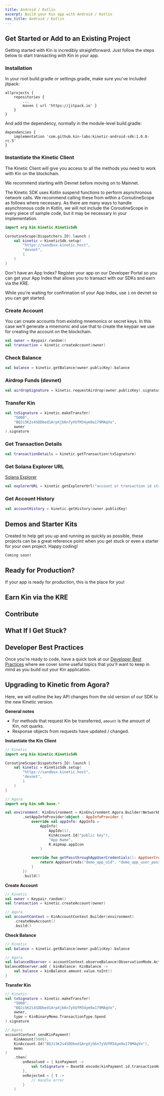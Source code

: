 ```yaml
---
title: Android / Kotlin
excerpt: Build your Kin app with Android / Kotlin
nav_title: Android / Kotlin
---
```


## Get Started or Add to an Existing Project

Getting started with Kin is incredibly straightforward. Just follow the steps below to start transacting with Kin in your app.

### Installation

In your root build.gradle or settings.gradle, make sure you've included jitpack:

```
allprojects {
	repositories {
		...
		maven { url 'https://jitpack.io' }
	}
}
```

And add the dependency, normally in the module-level build.gradle:

```
dependencies {
	implementation 'com.github.kin-labs:kinetic-android-sdk:1.0.0-rc.5'
}
```

### Instantiate the Kinetic Client

The Kinetic Client will give you access to all the methods you need to work with Kin on the blockchain.

We recommend starting with Devnet before moving on to Mainnet.

The Kinetic SDK uses Kotlin suspend functions to perform asynchronous network calls. We recommend calling these from within a CoroutineScope as follows where necessary. As there are many ways to handle asynchronous code in Kotlin, we will not include the CoroutineScope in every piece of sample code, but it may be necessary in your implementation.

```kotlin
import org.kin.kinetic.KineticSdk

CoroutineScope(Dispatchers.IO).launch {
	val kinetic = KineticSdk.setup(
	    "https://sandbox.kinetic.host",
	    "devnet",
	    1
	)
}
```

Don't have an App Index? Register your app on our Developer Portal so you can get your App Index that allows you to transact with our SDKs and earn via the KRE.

While you're waiting for confirmation of your App Index, use `1` on devnet so you can get started.

<RegisterApp />

### Create Account

You can create accounts from existing mnemonics or secret keys. In this case we'll generate a mnemonic and use that to create the keypair we use for creating the account on the blockchain.

```kotlin
val owner = Keypair.random()
val transaction = kinetic.createAccount(owner)
```

### Check Balance

```kotlin
val balance = kinetic.getBalance(owner.publicKey).balance
```

### Airdrop Funds (devnet)

```kotlin
val airdropSignature = kinetic.requestAirdrop(owner.publicKey).signature
```

### Transfer Kin

```kotlin
val txSignature = kinetic.makeTransfer(
	"5000",
	"BQJi5K2s4SDDbed1ArpXjb6n7yVUfM34ym9a179MAqVo",
	owner
).signature
```

### Get Transaction Details

```kotlin
val transactionDetails = kinetic.getTransaction(txSignature)
```

### Get Solana Explorer URL

[Solana Explorer](https://explorer.solana.com/)

```kotlin
val explorerURL = kinetic.getExplorerUrl("account or transaction id string")
```

### Get Account History

```kotlin
val accountHistory = kinetic.getHistory(owner.publicKey)
```

## Demos and Starter Kits

Created to help get you up and running as quickly as possible, these projects can be a great reference point when you get stuck or even a starter for your own project. Happy coding!

```
Coming soon!
```

## Ready for Production?

If your app is ready for production, this is the place for you!

<Production />

## Earn Kin via the KRE

<KRE />

## Contribute

<div className="mt-8 grid gap-6 md:grid-cols-2">
  <NavCard
    title="Kinetic Android SDK"
    subtitle="Want to contribute to the Kinetic Android SDK?"
    icon="github"
    link={{ url: 'https://github.com/kin-labs/kinetic-android-sdk', label: 'Contribute' }}
  />
</div>

## What If I Get Stuck?

<Help />

## Developer Best Practices

Once you're ready to code, have a quick look at our [Developer Best Practices](/essentials/best-practices/) where we cover some useful topics that you'll want to keep in mind as you build out your Kin application.

<BestPractices />

## Upgrading to Kinetic from Agora?

<Agora />

Here, we will outline the key API changes from the old version of our SDK to the new Kinetic version.

**General notes**

- For methods that request Kin be transferred, `amount` is the amount of Kin, not quarks.
- Response objects from requests have updated / changed.

**Instantiate the Kin Client**

```kotlin
// Kinetic
import org.kin.kinetic.KineticSdk

CoroutineScope(Dispatchers.IO).launch {
	val kinetic = KineticSdk.setup(
	    "https://sandbox.kinetic.host",
	    "devnet",
	    1
	)
}

// Agora
import org.kin.sdk.base.*

val environment: KinEnvironment = KinEnvironment.Agora.Builder(NetworkEnvironment.DevNet)
        .setAppInfoProvider(object : AppInfoProvider {
            override val appInfo: AppInfo =
                AppInfo(
                    AppIdx(1),
                    KinAccount.Id("public key"),
                    "App Name",
                    R.mipmap.appIcon
                )

            override fun getPassthroughAppUserCredentials(): AppUserCreds {
                return AppUserCreds("demo_app_uid", "demo_app_user_passkey")
            }
        })
        .build()

```

**Create Account**

```kotlin
// Kinetic
val owner = Keypair.random()
val transaction = kinetic.createAccount(owner)

// Agora
val accountContext = KinAccountContext.Builder(environment)
    .createNewAccount()
    .build()
```

**Check Balance**

```kotlin
// Kinetic
val balance = kinetic.getBalance(owner.publicKey).balance

// Agora
val balanceObserver = accountContext.observeBalance(ObservationMode.Active)
balanceObserver.add { kinBalance: KinBalance ->
    val balance = kinBalance.amount.value.toInt()
}
```

**Transfer Kin**

```kotlin
// Kinetic
val txSignature = kinetic.makeTransfer(
	"5000",
	"BQJi5K2s4SDDbed1ArpXjb6n7yVUfM34ym9a179MAqVo",
	owner,
	type = KinBinaryMemo.TransactionType.Spend
).signature

// Agora
accountContext.sendKinPayment(
	KinAmount(5000),
	KinAccount.Id("BQJi5K2s4SDDbed1ArpXjb6n7yVUfM34ym9a179MAqVo"),
	memo
)
    .then(
        onResolved = { kinPayment ->
            val txSignature = Base58.encode(kinPayment.id.transactionHash.rawValue)
        },
        onRejected = { t ->
            // Handle error
        }
    )
```
